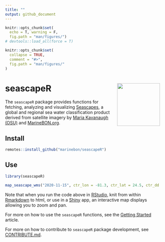 ```yaml
---
title: ""
output: github_document
---
```


<!-- README.md is generated from README.Rmd. Please edit that file -->

```r
knitr::opts_chunk$set(
  echo = T, warning = F,
  fig.path = "man/figures/")
# devtools::load_all(force = T)
```

<!-- README.md is generated from README.Rmd. Please edit that file -->

```r
knitr::opts_chunk$set(
  collapse = TRUE,
  comment = "#>",
  fig.path = "man/figures/"
)
```

# seascapeR <a href='https://pkg.mitchelloharawild.com/icon'><img src='man/figures/logo.svg' align="right" height="139" /></a>

<!--
[![R build status](https://github.com/mitchelloharawild/icon/workflows/R-CMD-check/badge.svg)](https://github.com/mitchelloharawild/icon/actions?workflow=R-CMD-check)
[![Coverage status](https://codecov.io/gh/mitchelloharawild/icon/branch/master/graph/badge.svg)](https://codecov.io/gh/mitchelloharawild/icon?branch=master)
[![lifecycle](https://img.shields.io/badge/lifecycle-experimental-orange.svg)](https://www.tidyverse.org/lifecycle/#experimental)
[![CRAN_Status_Badge](http://www.r-pkg.org/badges/version/icon)](https://cran.r-project.org/package=icon)
-->
<!-- [![Downloads](http://cranlogs.r-pkg.org/badges/icon?color=brightgreen)](https://cran.r-project.org/package=icon) -->


The `seascapeR` package provides functions for fetching, analyzing and visualizing [ Seascapes](https://coastwatch.noaa.gov/cw/satellite-data-products/multi-parameter-models/seascape-pelagic-habitat-classification.html), a global and regional sea water classification product derived from satellite imagery by [Maria Kavanaugh (OSU)](https://ceoas.oregonstate.edu/people/maria-kavanaugh) and [MarineBON.org](https://marinebon.org).

## Install

```r
remotes::install_github("marinebon/seascapeR")
```

## Use

```r
library(seascapeR)

map_seascape_wms("2020-11-15", ctr_lon = -81.3, ctr_lat = 24.5, ctr_dd = 10)
```

Note that when you run the code above in [RStudio](https://rstudio.com/products/rstudio/download/), knit from within [Rmarkdown](https://rmarkdown.rstudio.com/) to html, or use in a [Shiny](https://shiny.rstudio.com/) app, an interactive map displays allowing you to zoom and pan.

For more on how to use the `seascapeR` functions, see the [Getting Started](articles/seascapeR.html) article.


For more on how to contribute to `seascapeR` package development, see [CONTRIBUTE.md]( https://github.com/marinebon/seascapeR/blob/main/CONTRIBUTE.md).
